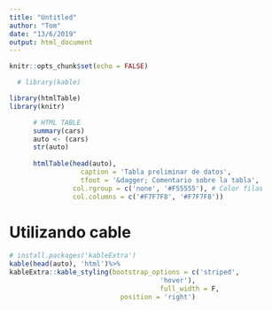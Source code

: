 ---
title: "Untitled"
author: "Tom"
date: "13/6/2019"
output: html_document
---

```{r setup, include=FALSE}
knitr::opts_chunk$set(echo = FALSE)

  # library(kable)
```


```{r}

library(htmlTable)
library(knitr)

      # HTML TABLE
      summary(cars)
      auto <- (cars)
      str(auto)
        
      htmlTable(head(auto),
                  caption = 'Tabla preliminar de datos',
                  tfoot = '&dagger; Comentario sobre la tabla',
                col.rgroup = c('none', '#F55555'), # Color filas
                col.columns = c('#F7F7F8', '#F7F7F8'))
```

# Utilizando cable

```{r}
# install.packages('kableExtra')
kable(head(auto), 'html')%>%
kableExtra::kable_styling(bootstrap_options = c('striped',
                                      'hover'), 
                                      full_width = F,
                            position = 'right')

```

